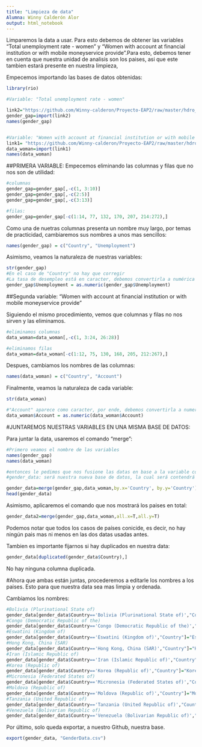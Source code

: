 ---
title: "Limpieza de data"
Alumna: Winny Calderón Alor
output: html_notebook
---

Limparemos la data a usar. Para esto debemos de obtener las variables "Total unemployment rate - women" y "Women with account at financial institution or with mobile moneyservice provide".Para esto, debemos tener en cuenta que nuestra unidad de analisis son los paises, asi que este tambien estará presente en nuestra limpieza,

Empecemos importando las bases de datos obtenidas:

```{r}
library(rio)

#Variable: "Total unemployment rate - women"

link2="https://github.com/Winny-calderon/Proyecto-EAP2/raw/master/hdro_statistical_data_dashboard_2.xlsx"
gender_gap=import(link2)
names(gender_gap)


#Variable: "Women with account at financial institution or with mobile moneyservice provide"
link1= "https://github.com/Winny-calderon/Proyecto-EAP2/raw/master/hdro_statistical_data_dashboard_3.xlsx"
data_woman=import(link1)
names(data_woman)

```



##PRIMERA VARIABLE:
Empecemos eliminando las columnas y filas que no nos son de utilidad:
```{r}
#columnas
gender_gap=gender_gap[,-c(1, 3:10)]
gender_gap=gender_gap[,-c(2:5)]
gender_gap=gender_gap[,-c(3:13)]

#filas:
gender_gap=gender_gap[-c(1:14, 77, 132, 170, 207, 214:272),]

```

Como una de nuetras columnas presenta un nombre muy largo, por temas de practicidad, cambiaremos sus nombres a unos mas sencillos:
```{r}
names(gender_gap) = c("Country", "Unemployment")

```

Asimismo, veamos la naturaleza de nuestras variables:
```{r}
str(gender_gap)
#En el caso de "Country" no hay que corregir
#La tasa de desempleo está en caracter, debemos convertirla a numérica
gender_gap$Unemployment = as.numeric(gender_gap$Unemployment)
```



##Segunda variable: "Women with account at financial institution or with mobile moneyservice provide"

Siguiendo el mismo procedimiento, vemos que columnas y filas no nos sirven y las eliminamos. 
```{r}
#eliminamos columnas
data_woman=data_woman[,-c(1, 3:24, 26:28)]

#eliminamos filas
data_woman=data_woman[-c(1:12, 75, 130, 168, 205, 212:267),]
```

Despues, cambiamos los nombres de las columnas:
```{r}
names(data_woman) = c("Country", "Account")
```

Finalmente, veamos la naturaleza de cada variable:
```{r}
str(data_woman) 

#"Account" aparece como caracter, por ende, debemos convertirla a numerica
data_woman$Account = as.numeric(data_woman$Account)
```



#JUNTAREMOS NUESTRAS VARIABLES EN UNA MISMA BASE DE DATOS:

Para juntar la data, usaremos el comando "merge":
```{r}
#Primero veamos el nombre de las variables
names(gender_gap)
names(data_woman)

#entonces le pedimos que nos fusione las datas en base a la variable comun (o Key): Country
#gender_data: será nuestra nueva base de datos, la cual será contendrá a nuestras dos bases editadas antes

gender_data=merge(gender_gap,data_woman,by.x='Country', by.y='Country') 
head(gender_data)
```

Asimismo, aplicaremos el comando que nos mostrará los paises en total:
```{r}
gender_data2=merge(gender_gap,data_woman,all.x=T,all.y=T)
```
Podemos notar que todos los casos de países conicide, es decir, no hay ningún pais mas ni menos en las dos datas usadas antes.

Tambien es importante fijarnos si hay duplicados en nuestra data:
```{r}
gender_data[duplicated(gender_data$Country),]
```
No hay ninguna columna duplicada.



#Ahora que ambas están juntas, procederemos a editarle los nombres a los paises. Esto para que nuestra data sea mas limpia y ordenada.

Cambiamos los nombres:
```{r}
#Bolivia (Plurinational State of)
gender_data[gender_data$Country=='Bolivia (Plurinational State of)',"Country"]="Bolivia"
#Congo (Democratic Republic of the)
gender_data[gender_data$Country=='Congo (Democratic Republic of the)',"Country"]="Congo, Democratic Republic of the"
#Eswatini (Kingdom of)
gender_data[gender_data$Country=='Eswatini (Kingdom of)',"Country"]="Eswatini, Kingdom of"
#Hong Kong, China (SAR)
gender_data[gender_data$Country=='Hong Kong, China (SAR)',"Country"]="Hong Kong, China"
#Iran (Islamic Republic of)
gender_data[gender_data$Country=='Iran (Islamic Republic of)',"Country"]="Iran, Islamic Republic of"
#Korea (Republic of)
gender_data[gender_data$Country=='Korea (Republic of)',"Country"]="Korea, Republic of"
#Micronesia (Federated States of)
gender_data[gender_data$Country=='Micronesia (Federated States of)',"Country"]="Micronesia, Federated States of"
#Moldova (Republic of)
gender_data[gender_data$Country=='Moldova (Republic of)',"Country"]="Moldova, Republic of"
#Tanzania (United Republic of)
gender_data[gender_data$Country=='Tanzania (United Republic of)',"Country"]="Tanzania, United Republic of"
#Venezuela (Bolivarian Republic of)
gender_data[gender_data$Country=='Venezuela (Bolivarian Republic of)',"Country"]="Venezuela, Bolivarian Republic of"

```


Por último, solo queda exportar, a nuestro Github, nuestra base.
```{r}
export(gender_data, "GenderData.csv")
```

